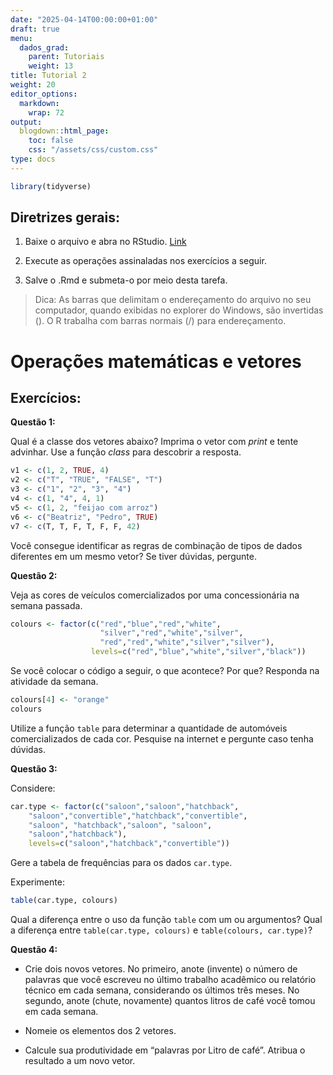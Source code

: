 ```yaml
---
date: "2025-04-14T00:00:00+01:00"
draft: true
menu:
  dados_grad:
    parent: Tutoriais
    weight: 13
title: Tutorial 2
weight: 20
editor_options: 
  markdown: 
    wrap: 72
output: 
  blogdown::html_page:
    toc: false
    css: "/assets/css/custom.css"
type: docs
---
```


```r
library(tidyverse)
```

## Diretrizes gerais:
1. Baixe o arquivo e abra no RStudio. [Link](https://www.icloud.com/iclouddrive/0dc-NMSJNsMb_IlYqyZx1ur7g#tutorial2)

2. Execute as operações assinaladas nos exercícios a seguir. 

3. Salve o .Rmd e submeta-o por meio desta tarefa. 

> Dica: As barras que delimitam o endereçamento do arquivo no seu computador, quando exibidas no explorer do Windows, são invertidas (\). O R trabalha com barras normais (/) para endereçamento. 

# Operações matemáticas e vetores

## Exercícios:

**Questão 1:**

Qual é a classe dos vetores abaixo? Imprima o vetor com _print_ e tente advinhar. Use a função _class_ para descobrir a resposta.

```r
v1 <- c(1, 2, TRUE, 4)
v2 <- c("T", "TRUE", "FALSE", "T")
v3 <- c("1", "2", "3", "4")
v4 <- c(1, "4", 4, 1)
v5 <- c(1, 2, "feijao com arroz")
v6 <- c("Beatriz", "Pedro", TRUE)
v7 <- c(T, T, F, T, F, F, 42)
```

Você consegue identificar as regras de combinação de tipos de dados diferentes em um mesmo vetor? Se tiver dúvidas, pergunte.

**Questão 2:**

Veja as cores de veículos comercializados por uma concessionária na semana passada. 

```r
colours <- factor(c("red","blue","red","white",
                    "silver","red","white","silver",
                    "red","red","white","silver","silver"),
                  levels=c("red","blue","white","silver","black"))
```


Se você colocar o código a seguir, o que acontece? Por que? Responda na atividade da semana.

```r
colours[4] <- "orange"
colours
```

Utilize a função `table` para determinar a quantidade de automóveis comercializados de cada cor. Pesquise na internet e pergunte caso tenha dúvidas.  

**Questão 3:**

Considere:

```r
car.type <- factor(c("saloon","saloon","hatchback",
    "saloon","convertible","hatchback","convertible",
    "saloon", "hatchback","saloon", "saloon",
    "saloon","hatchback"),
    levels=c("saloon","hatchback","convertible"))
```

Gere a tabela de frequências para os dados `car.type`. 

Experimente: 

```r
table(car.type, colours)
```

Qual a diferença entre o uso da função `table` com um ou argumentos? 
Qual a diferença entre `table(car.type, colours)` e `table(colours, car.type)`?

**Questão 4:** 

- Crie dois novos vetores. No primeiro, anote (invente) o número de palavras que você escreveu no último trabalho acadêmico ou relatório técnico em cada semana, considerando os últimos três meses. No segundo, anote (chute, novamente) quantos litros de café você tomou em cada semana. 

- Nomeie os elementos dos 2 vetores. 

- Calcule sua produtividade em "palavras por Litro de café". Atribua o resultado a um novo vetor.

